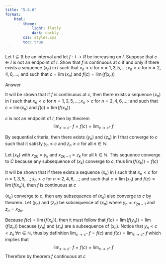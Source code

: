 ```yaml
---
title: "5.6.6"
format:
    html:
        theme:
            light: flatly
            dark: darkly
        css: styles.css
        toc: true
---
```


Let $I \subseteq \mathbb{R}$ be an interval and let $f : I \to R$ be increasing on $I$. Suppose that $c \in I$ is not an endpoint of $I$. Show that $f$ is continuous at $c$ if and only if there exists a sequence $(x_n)$ in $I$ such that $x_n < c$ for $n = 1, 3, 5, . . . ; x_n > c$ for $n = 2, 4, 6, . . . ;$ and such that $c = \lim(x_n)$ and
$f (c) = \lim ( f (x_n))$

Answer

It will be shown that if $f$ is continuous at $c$, then there exists a sequence $(x_n)$ in $I$ such that $x_n < c$ for $n = 1, 3, 5, . . . ; x_n > c$ for $n = 2, 4, 6, . . . ;$ and such that $c = \lim(x_n)$ and $f (c) = \lim ( f (x_n))$

$c$ is not an endpoint of $I$, then by theorem $$\displaystyle{\lim_{x \to c^-}} \; f = f(c) = \displaystyle{\lim_{x \to c^+}} \; f$$

By sequential criteria, then there exists $(y_n)$ and $(z_n)$ in $I$ that converge to $c$ such that it satisfy $y_n \leq c$ and $z_n \geq c$ for all $n \in \mathbb{N}$. 

Let $(x_k)$ with $x_{2k} = y_k$ and $x_{2k-1} = z_k$ for all $k \in \mathbb{N}$. This sequence converge to $C$ because any subsequence of $(x_k)$ converge to $c$, thus $\lim(f(x_k)) = f(c)$

It will be shown that if there exists a sequence $(x_n)$ in $I$ such that $x_n < c$ for $n = 1, 3, 5, . . . ; x_n > c$ for $n = 2, 4, 6, . . . ;$ and such that $c = \lim(x_n)$ and $f (c) = \lim ( f (x_n))$, then $f$ is continuous at $c$

$(x_n)$ converge to $c$, then any subsequence of $(x_n)$ also converge to $c$ by theorem. Let $(y_n)$ and $(z_n)$ be subsequence of $(x_n)$ where $y_n = x_{2n-1}$ and $z_n = x_{2n}$. 

Because $f(c) = \lim ( f (x_n))$, then it must follow that $f(c) = \lim(f(y_n)) = \lim(f(z_n))$ because $(y_n)$ and $(z_n)$ are a subsequence of $(x_n)$. Notice that $y_n < c < z_n \; \forall n \in \mathbb{N}$, thus by definition $\displaystyle{\lim_{x \to c^-}} \; f = f(c)$ and $f(c) = \displaystyle{\lim_{x \to c^+}} \; f$ which implies that $$\displaystyle{\lim_{x \to c^-}} \; f = f(c) = \displaystyle{\lim_{x \to c^+}} \; f$$
Therefore by theorem $f$ continuous at $c$